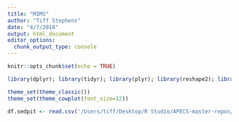 ```yaml
---
title: "MIMS"
author: "Tiff Stephens"
date: "4/7/2018"
output: html_document
editor_options: 
  chunk_output_type: console
---
```


```r
knitr::opts_chunk$set(echo = TRUE)

library(dplyr); library(tidyr); library(plyr); library(reshape2); library(lubridate); library(ggplot2); library(DT); library(leaflet); library(htmlwidgets); library(htmltools); library(shiny); library(mapview); library(sp); library(sf); library(knitr); library(cowplot); library(ggpmisc)

theme_set(theme_classic())
theme_set(theme_cowplot(font_size=12)) 
```

```r
df.sedpit <- read.csv('/Users/tiff/Desktop/R Studio/APECS-master-repos/ALL_DATA/seagrass_seaotter_pit_sediment_2017_CLEAN.csv', row.names=1)
```












